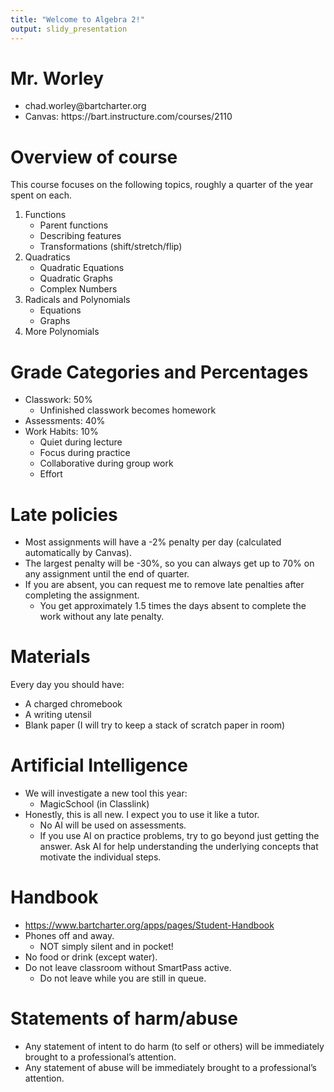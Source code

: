 ```yaml
---
title: "Welcome to Algebra 2!"
output: slidy_presentation
---
```


# Mr. Worley

* chad.worley@bartcharter.org
* Canvas: https://bart.instructure.com/courses/2110

# Overview of course

This course focuses on the following topics, roughly a quarter of the year spent on each.

1. Functions
    * Parent functions
    * Describing features
    * Transformations (shift/stretch/flip)
2. Quadratics
    * Quadratic Equations 
    * Quadratic Graphs
    * Complex Numbers
3. Radicals and Polynomials
    * Equations
    * Graphs
4. More Polynomials

# Grade Categories and Percentages

* Classwork: 50%
    * Unfinished classwork becomes homework
* Assessments: 40%
* Work Habits: 10%
    * Quiet during lecture
    * Focus during practice
    * Collaborative during group work
    * Effort

# Late policies

* Most assignments will have a -2% penalty per day (calculated automatically by Canvas).
* The largest penalty will be -30%, so you can always get up to 70% on any assignment until the end of quarter.
* If you are absent, you can request me to remove late penalties after completing the assignment.
    * You get approximately 1.5 times the days absent to complete the work without any late penalty.

# Materials

Every day you should have:

* A charged chromebook
* A writing utensil
* Blank paper (I will try to keep a stack of scratch paper in room)

# Artificial Intelligence

* We will investigate a new tool this year:
    * MagicSchool (in Classlink)
* Honestly, this is all new. I expect you to use it like a tutor.
    * No AI will be used on assessments.
    * If you use AI on practice problems, try to go beyond just getting the answer. Ask AI for help understanding the underlying concepts that motivate the individual steps.


# Handbook

* [https://www.bartcharter.org/apps/pages/Student-Handbook](https://www.bartcharter.org/apps/pages/Student-Handbook)
* Phones off and away.
    * NOT simply silent and in pocket!
* No food or drink (except water).
* Do not leave classroom without SmartPass active.
    * Do not leave while you are still in queue.

# Statements of harm/abuse

* Any statement of intent to do harm (to self or others) will be immediately brought to a professional's attention.
* Any statement of abuse will be immediately brought to a professional's attention.



